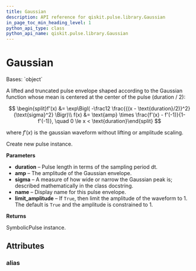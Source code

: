```yaml
---
title: Gaussian
description: API reference for qiskit.pulse.library.Gaussian
in_page_toc_min_heading_level: 1
python_api_type: class
python_api_name: qiskit.pulse.library.Gaussian
---
```


# Gaussian

<Class id="qiskit.pulse.library.Gaussian" isDedicatedPage={true} github="https://github.com/qiskit/qiskit/tree/stable/0.22/qiskit/pulse/library/symbolic_pulses.py" signature="Gaussian(duration: Union[int, qiskit.circuit.parameterexpression.ParameterExpression], amp: Union[complex, qiskit.circuit.parameterexpression.ParameterExpression], sigma: Union[float, qiskit.circuit.parameterexpression.ParameterExpression], name: Optional[str] = None, limit_amplitude: Optional[bool] = None)">
  Bases: `object`

  A lifted and truncated pulse envelope shaped according to the Gaussian function whose mean is centered at the center of the pulse (duration / 2):

$$
\begin{split}f'(x) &= \exp\Bigl( -\frac12 \frac{{(x - \text{duration}/2)}^2}{\text{sigma}^2} \Bigr)\\
f(x) &= \text{amp} \times \frac{f'(x) - f'(-1)}{1-f'(-1)}, \quad 0 \le x < \text{duration}\end{split}
$$

  where $f'(x)$ is the gaussian waveform without lifting or amplitude scaling.

  Create new pulse instance.

  **Parameters**

  *   **duration** – Pulse length in terms of the sampling period dt.
  *   **amp** – The amplitude of the Gaussian envelope.
  *   **sigma** – A measure of how wide or narrow the Gaussian peak is; described mathematically in the class docstring.
  *   **name** – Display name for this pulse envelope.
  *   **limit\_amplitude** – If `True`, then limit the amplitude of the waveform to 1. The default is `True` and the amplitude is constrained to 1.

  **Returns**

  SymbolicPulse instance.

  ## Attributes

  ### alias

  <Attribute id="qiskit.pulse.library.Gaussian.alias" name="alias" attributeValue="'Gaussian'" />
</Class>

